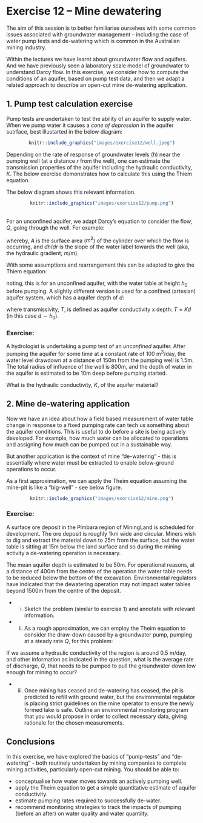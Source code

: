 # Exercise 12 -- Mine dewatering {#E12 .unnumbered}

The aim of this session is to better familiarise ourselves with some common issues associated with groundwater management – including the case of water pump tests and de-watering which is common in the Australian mining industry.

Within the lectures we have learnt about groundwater flow and aquifers. And we have previously seen a laboratory scale model of groundwater to understand Darcy flow. In this exercise, we consider how to compute the conditions of an aquifer, based on pump test data, and then we adapt a related approach to describe an open-cut mine de-watering application.

## 1.	Pump test calculation exercise {-}

Pump tests are undertaken to test the ability of an aquifer to supply water. When we pump water it causes a *cone of depression* in the aquifer sutrface, best illustarted in the below diagram:

<center>
```r
knitr::include_graphics("images/exercise12/well.jpeg")
```
</center>

Depending on the rate of response of groundwater levels ($h$) near the pumping well (at a distance $r$ from the well), one can estimate the transmission properties of the aquifer including the hydraulic conductivity, $K$. The below exercise demonstrates how to calculate this using the Thiem equation. 

The below diagram shows this relevant information.

<center>
```r
knitr::include_graphics("images/exercise12/pump.png")
```
</center>

<br>
For an unconfined aquifer, we adapt Darcy's equation to consider the flow, $Q$, going through the well. For example:

\begin{equation}
Q = -KA \frac{dh}{dr} \\
Q = -K (2 \pi r h)  \frac{dh}{dr}
(\#eq:E12eq1)
\end{equation}

whereby, $A$ is the surface area ($m^2$) of the cylinder over which the flow is occurring, and $dh/dr$ is the slope of the water label towards the well (aka, the hydraulic gradient; $m/m$).

With some assumptions and rearrangement this can be adapted to give the Thiem equation:

\begin{equation}
h_0^2 - h^2 = \frac{Q}{\pi K} \: ln \left[\frac{r}{R}\right]
(\#eq:E12eq2)
\end{equation}

noting, this is for an unconfined aquifer, with the water table at height $h_0$ before pumping. A slightly different version is used for a confined (artesian) aquifer system, which has a aquifer depth of $d$:

\begin{equation}
h-h_0 = \frac{Q}{2 \pi T} \: ln \left[\frac{r}{R}\right]
(\#eq:E12eq3)
\end{equation}

where transmissivity, $T$, is defined as aquifer conductivity x depth: $T = Kd$ (in this case $d \sim  h_0$).


### Exercise: {-}

A hydrologist is undertaking a pump test of an *unconfined* aquifer. After pumping the aquifer for some time at a constant rate of 100 m^3^/day, the water level drawdown at a distance of 150m from the pumping well is 1.5m. The total radius of influence of the well is 800m, and the depth of water in the aquifer is estimated to be 10m deep before pumping started. 

What is the hydraulic conductivity, $K$, of the aquifer material? 



## 2. Mine de-watering application {-}

Now we have an idea about how a field based measurement of water table change in response to a fixed pumping rate can tech us something about the aquifer conditions. This is useful to do before a site is being actively developed. For example, how much water can be allocated to operations and assigning how much can be pumped out in a sustainable way.

But another application is the context of mine "de-watering" - this is essentially where water must be extracted to enable below-ground operations to occur.  

As a first approximation, we can apply the Theim equation assuming the mine-pit is like a "big-well" - see below figure.

<center>
```r
knitr::include_graphics("images/exercise12/mine.png")
```
</center>


### Exercise: {-}

A surface ore deposit in the Pimbara region of MiningLand is scheduled for development. The ore deposit is roughly 1km wide and circular. Miners wish to dig and extract the material down to 25m from the surface, but the water table is sitting at 15m below the land surface and so during the mining activity a de-watering operation is necessary.  

The mean aquifer depth is estimated to be 50m. For operational reasons, at a distance of 400m from the centre of the operation the water table needs to be reduced below the bottom of the excavation. Environmental regulators have indicated that the dewatering operation may not impact water tables beyond 1500m from the centre of the deposit. 

- i.	Sketch the problem (similar to exercise 1) and annotate with relevant information. 

- ii.	As a rough approximation, we can employ the Theim equation to consider the draw-down caused by a groundwater pump, pumping at a steady rate $Q$, for this problem:

If we assume a hydraulic conductivity of the region is around 0.5 m/day, and other information as indicated in the question, what is the average rate of discharge, $Q$,  that needs to be pumped to pull the groundwater down low enough for mining to occur? 

- iii.	Once mining has ceased and de-watering has ceased, the pit is predicted to refill with ground water, but the environmental regulator is placing strict guidelines on the mine operator to ensure the newly formed lake is safe. Outline an environmental monitoring program that you would propose in order to collect necessary data, giving rationale for the chosen measurements.


## Conclusions {-}

In this exercise, we have explored the basics of "pump-tests" and "de-watering" - both routinely undertaken by mining companies to complete mining activities, particularly open-cut mining. You should be able to:

-   conceptualise how water moves towards an actively pumping well.
-   apply the Theim equation to get a simple quantitative estimate of aquifer conductivity.
-   estimate pumping rates required to successfully de-water.
-   recommend monitoring strategies to track the impacts of pumping (before an after) on water quality and water quantiity.

